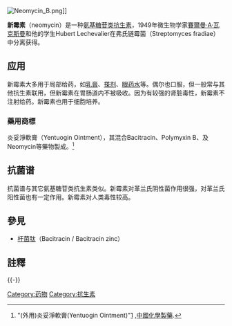 {{Expand|time=2015-05-06T15:06:21+00:00}}
{{medical}} 
{{drugbox | IUPAC_name =氧-2,6－二氨基-2,6－二去氧-α-D-吡喃葡糖基-（1→4）-氧-(0-2,6-二氨基-2,6-二去氧-β-L-吡喃艾杜糖基-（1→3）-β-D-呋喃核糖基-（1→5）)-2-脱氧-D-链霉胺 | image = Neomycin.svg 
| CAS_number_Ref = {{cascite|correct|??}}
| CAS_number = 1404-04-2 
| ATC_prefix = A01
| ATC_suffix = AB08 
| ATC_supplemental  ={{ATC|A07|AA01}}, {{ATC|B05|CA09}}, {{ATC|D06|AX04}}, {{ATC|J01|GB05}}, {{ATC|R02|AB01}}, {{ATC|S01|AA03}}, {{ATC|S02|AA07}}, {{ATC|S03|AA01}}
| PubChem = 8378 
| DrugBank = APRD00013 
| IUPHAR_ligand = 709
| DrugBank2_Ref = {{drugbankcite|correct|drugbank}}
| DrugBank2 = DB00994
| ChemSpiderID_Ref = {{chemspidercite|correct|chemspider}}
| ChemSpiderID = 8075
| UNII_Ref = {{fdacite|correct|FDA}}
| UNII = I16QD7X297
| KEGG_Ref = {{keggcite|correct|kegg}}
| KEGG = D08260
| ChEBI_Ref = {{ebicite|correct|EBI}}
| ChEBI = 7508
| ChEMBL_Ref = {{ebicite|changed|EBI}}
| ChEMBL = 449118
| synonyms =
| C=23 | H=46 | N=6 | O=13 | molecular_weight = 614.644 g/mol | bioavailability = | protein_bound =  | metabolism = | elimination_half-life = 2~3 小时 | pregnancy_category = | legal_status = | routes_of_administration = }}
[[File:Neomycin_B.png|thumb]]]]

'''新霉素'''（neomycin）是一种[[氨基糖苷类抗生素|氨基糖苷类抗生素]]，1949年微生物学家[[賽爾曼·A·瓦克斯曼|賽爾曼·A·瓦克斯曼]]和他的学生Hubert Lechevalier在弗氏链霉菌（Streptomyces fradiae）中分离获得。

==应用==
新霉素大多用于局部给药，如[[乳膏|乳膏]]、[[搽剂|搽剂]]、[[眼药水|眼药水]]等。偶尔也口服，但一般常与其他抗生素联用，但新霉素在胃肠道内不被吸收。因为有较强的肾脏毒性，新霉素不注射给药。新霉素也用于细胞培养。
===藥用商標===
炎妥淨軟膏（Yentuogin Ointment），其混合Bacitracin、Polymyxin B、及Neomycin等藥物製成。<ref>"(外用)炎妥淨軟膏(Yentuogin Ointment)"[http://www.ccpc.com.tw/] {{Wayback|url=http://www.ccpc.com.tw/ |date=20130922142914 }},[[中國化學製藥|中國化學製藥]].</ref>

==抗菌谱==
抗菌谱与其它氨基糖苷类抗生素类似。新霉素对革兰氏阴性菌作用很强，对革兰氏阳性菌也有一定作用。新霉素对人类毒性较高。

==參見==
*[[杆菌肽|杆菌肽]]（Bacitracin / Bacitracin zinc）

==註釋==
{{reflist}}
{{-}}
{{糖类}}
{{口腔病药物}}
{{止泻药、肠道抗炎/抗感染药}}
{{Antibiotics and chemotherapeutics for dermatological use}}
{{蛋白质合成抑制剂类抗生素}}
{{Throat preparations}}
{{Otologicals}}
{{Excavata antiparasitics|state=autocollapse}}

[[Category:药物|Category:药物]]
[[Category:抗生素|Category:抗生素]]